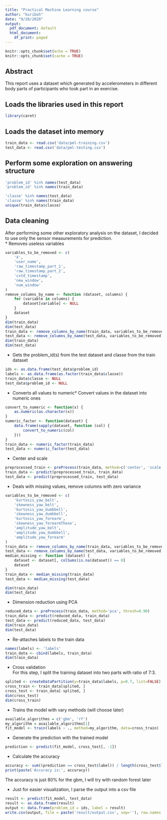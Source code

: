 ```yaml
---
title: "Practical Machine Learning course"
author: "kuriboh"
date: "9/28/2020"
output:
  pdf_document: default
  html_document:
    df_print: paged
---
```


```r
knitr::opts_chunk$set(echo = TRUE)
knitr::opts_chunk$set(cache = TRUE)
```

## Abstract  
This report uses a dataset which generated by accelerometers in different body parts of participants who took part in an exercise.  
  
## Loads the libraries used in this report  
```r
library(caret)
```

## Loads the dataset into memory  
```r
train_data <- read.csv('data/pml-training.csv')
test_data <- read.csv('data/pml-testing.csv')
```  
  
## Perform some exploration on answering structure  
```r
'problem_id' %in% names(test_data)
'problem_id' %in% names(train_data)

'classe' %in% names(test_data)
'classe' %in% names(train_data)
unique(train_data$classe)
```
## Data cleaning  
After performing some other exploratory analysis on the dataset, I decided to use only the sensor measurements for prediction.  
* Removes useless variables  
```r
variables_to_be_removed <- c(
    'X',
    'user_name',
    'raw_timestamp_part_1',
    'raw_timestamp_part_2',
    'cvtd_timestamp',
    'new_window',
    'num_window'
)
remove_columns_by_name <- function (dataset, columns) {
    for (variable in columns) {
        dataset[variable] <- NULL
    }
    dataset
}
dim(train_data)
dim(test_data)
train_data <- remove_columns_by_name(train_data, variables_to_be_removed)
test_data <- remove_columns_by_name(test_data, variables_to_be_removed)
dim(train_data)
dim(test_data)
```
  
* Gets the problem_id(s) from the test dataset and classe from the train dataset  
```r
ids <- as.data.frame(test_data$problem_id)
labels <- as.data.frame(as.factor(train_data$classe))
train_data$classe <- NULL
test_data$problem_id <- NULL
```
  
* Converts all values to numeric* Convert values in the dataset into numeric ones  
```r
convert_to_numeric <- function(x) {
    as.numeric(as.character(x))
}
numeric_factor <- function(dataset) {
    data.frame(sapply(dataset, function (col) {
        convert_to_numeric(col)
    }))
}
train_data <- numeric_factor(train_data)
test_data <- numeric_factor(test_data)
```
  
* Center and scale  
```r
preprocessed_train <- preProcess(train_data, method=c('center', 'scale'))
train_data <- predict(preprocessed_train, train_data)
test_data <- predict(preprocessed_train, test_data)
```
  
* Deals with missing values, remove columns with zero variance  
```r
variables_to_be_removed <- c(
    'kurtosis_yaw_belt',
    'skewness_yaw_belt',
    'kurtosis_yaw_dumbbell',
    'skewness_yaw_dumbbell',
    'kurtosis_yaw_forearm',
    'skewness_yaw_forearmThese',
    'amplitude_yaw_belt',
    'amplitude_yaw_dumbbell',
    'amplitude_yaw_forearm'
)
train_data <- remove_columns_by_name(train_data, variables_to_be_removed)
test_data <- remove_columns_by_name(test_data, variables_to_be_removed)
median_missing <- function (dataset) {
    dataset <- dataset[, colSums(is.na(dataset)) == 0]
    dataset
}
train_data <- median_missing(train_data)
test_data <- median_missing(test_data)

dim(train_data)
dim(test_data)
```
  
* Dimension reduction using PCA  
```r
reduced_data <- preProcess(train_data, method='pca', thresh=0.90)
train_data <- predict(reduced_data, train_data)
test_data <- predict(reduced_data, test_data)
dim(train_data)
dim(test_data)
```
  
* Re-attaches labels to the train data  
```r
names(labels) <- 'labels'
train_data <- cbind(labels, train_data)
dim(train_data)
```
  
* Cross validation  
For this step, I split the training dataset into two parts with ratio of 7:3.  
```r
splited <- createDataPartition(y=train_data$labels, p=0.7, list=FALSE)
cross_train <- train_data[splited, ]
cross_test <- train_data[-splited, ]
dim(cross_test)
dim(cross_train)
```
  
* Trains the model with vary methods (will choose later)  
```r
available_algorithms = c('gbm', 'rf')
my_algorithm = available_algorithms[1]
fit_model <- train(labels ~ ., method=my_algorithm, data=cross_train)
```
  
* Generate the prediction with the trained model  
```r
prediction <- predict(fit_model, cross_test[, -1])
```
  
* Calculate the accuracy  
```r
accuracy <- sum((prediction == cross_test$label)) / length(cross_test$label)
print(paste('Accuracy is:', accuracy))
```
  
The accuracy is just 80% for the gbm, I will try with random forest later  
  
* Just for easier visualization, I parse the output into a csv file  
```r
result <- predict(fit_model, test_data)
result <- as.data.frame(result)
output <- data.frame(problem_id = ids, label = result)
write.csv(output, file = paste('result/output.csv', sep=''), row.names = FALSE)
```